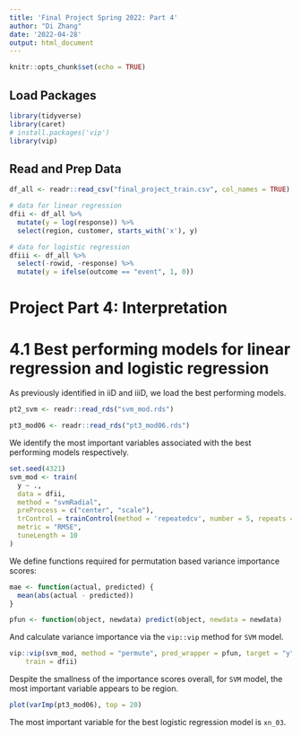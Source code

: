 ```yaml
---
title: 'Final Project Spring 2022: Part 4'
author: "Di Zhang"
date: '2022-04-28'
output: html_document
---
```


```r
knitr::opts_chunk$set(echo = TRUE)
```

## Load Packages

```r
library(tidyverse)
library(caret)
# install.packages('vip')
library(vip)
```

## Read and Prep Data

```r
df_all <- readr::read_csv("final_project_train.csv", col_names = TRUE)

# data for linear regression
dfii <- df_all %>% 
  mutate(y = log(response)) %>% 
  select(region, customer, starts_with('x'), y)

# data for logistic regression
dfiii <- df_all %>% 
  select(-rowid, -response) %>%
  mutate(y = ifelse(outcome == "event", 1, 0))
```

# Project Part 4: Interpretation

# 4.1 Best performing models for linear regression and logistic regression
As previously identified in iiD and iiiD, we load the best performing models.
```r
pt2_svm <- readr::read_rds("svm_mod.rds")

pt3_mod06 <- readr::read_rds("pt3_mod06.rds")
```

We identify the most important variables associated with the best performing models respectively.
```r
set.seed(4321)
svm_mod <- train(
  y ~ ., 
  data = dfii,
  method = "svmRadial",               
  preProcess = c("center", "scale"),  
  trControl = trainControl(method = 'repeatedcv', number = 5, repeats = 5),
  metric = "RMSE",
  tuneLength = 10
)
```

We define functions required for permutation based variance importance scores:
```r
mae <- function(actual, predicted) {
  mean(abs(actual - predicted))
}

pfun <- function(object, newdata) predict(object, newdata = newdata)
```

And calculate variance importance via the `vip::vip` method for `SVM` model.
```r
vip::vip(svm_mod, method = "permute", pred_wrapper = pfun, target = "y", metric = "RMSE",
    train = dfii)
```
Despite the smallness of the importance scores overall, for `SVM` model, the most important variable appears to be region.

```r
plot(varImp(pt3_mod06), top = 20)
```
The most important variable for the best logistic regression model is `xn_03`.

